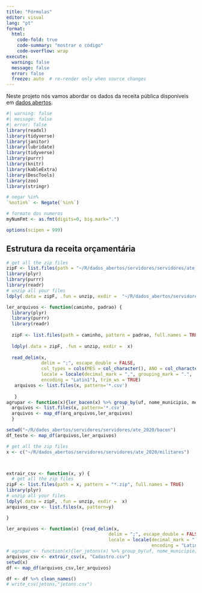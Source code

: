 ```yaml
---
title: "Fórmulas"
editor: visual
lang: "pt"
format:
  html:
    code-fold: true
    code-summary: "mostrar o código"
    code-overflow: wrap
execute:
  warning: false
  message: false
  error: false
  freeze: auto  # re-render only when source changes  
---
```


Neste projeto nós vamos abordar os dados da receita pública disponíveis em [dados abertos](https://portaldatransparencia.gov.br/download-de-dados).

```r
#| warning: false
#| message: false
#| error: false
library(readxl)
library(tidyverse)
library(janitor)
library(lubridate)
library(tidyverse)
library(purrr)
library(knitr)
library(kableExtra)
library(DescTools)
library(zoo)
library(stringr)

```

```r

# negar %in%
`%notin%` <- Negate(`%in%`)

# formato dos numeros
myNumFmt <- as.fmt(digits=0, big.mark=".")

options(scipen = 999)
```

## Estrutura da receita orçamentária

```r
# get all the zip files
zipF <- list.files(path = "~/R/dados_abertos/servidores/servidores/ate_2020/bacen", pattern = "*Remuneracao.zip", full.names = TRUE)
library(plyr)
library(purrr)
library(readr)
# unzip all your files
ldply(.data = zipF, .fun = unzip, exdir =  "~/R/dados_abertos/servidores/servidores/ate_2020/bacen")

ler_arquivos <- function(caminho, padrao) {
  library(plyr)
  library(purrr)
  library(readr)
  
  zipF <- list.files(path = caminho, pattern = padrao, full.names = TRUE)
  
  ldply(.data = zipF, .fun = unzip, exdir =  x)
  
  read_delim(x,
             delim = ";", escape_double = FALSE,
             col_types = cols(MES = col_character(), ANO = col_character(), UF_EXERCICIO = col_character(), COD_ORG_EXERCICIO =               col_double(), Id_SERVIDOR_PORTAL = col_character() ), 
             locale = locale(decimal_mark = ",", grouping_mark = ".", 
             encoding = "Latin1"), trim_ws = TRUE)
   arquivos <- list.files(x, pattern='*.csv')
   
   } 
agrupar <- function(x){ler_bacen(x) %>% group_by(uf, nome_municipio, mes_referencia) %>% summarise(valor = sum(valor_parcela), quantidade = n())
  arquivos <- list.files(x, pattern='*.csv')
  arquivos <- map_df(arq_arquivos,ler_arquivos)
  } 

setwd("~/R/dados_abertos/servidores/servidores/ate_2020/bacen")
df_teste <- map_df(arquivos,ler_arquivos)


```

```r
# get all the zip files
x <- c("~/R/dados_abertos/servidores/servidores/ate_2020/militares")



extrair_csv <- function(x, y) {
  # get all the zip files
zipF <- list.files(path = x, pattern = "*.zip", full.names = TRUE)
library(plyr)
# unzip all your files
ldply(.data = zipF, .fun = unzip, exdir =  x)
arquivos_csv <- list.files(x, pattern=y)

}

ler_arquivos <- function(x) {read_delim(x, 
                                      delim = ";", escape_double = FALSE, col_types = cols(MES = col_character()), 
                                      locale = locale(decimal_mark = ",", grouping_mark = ".", 
                                                      encoding = "Latin1"), trim_ws = TRUE)} 
# agrupar <- function(x){ler_jetons(x) %>% group_by(uf, nome_municipio, mes_referencia) %>% summarise(valor = sum(valor_parcela), quantidade = n())} 
arquivos_csv <- extrair_csv(x, "Cadastro.csv")
setwd(x)
df <- map_df(arquivos_csv,ler_arquivos)

df <- df %>% clean_names() 
# write_csv(jetons,"jetons.csv")

```
